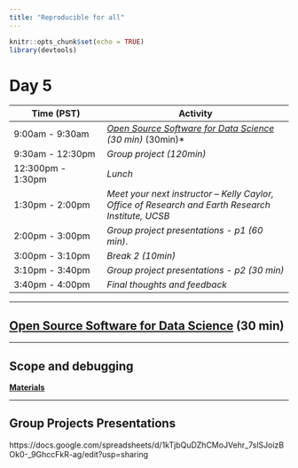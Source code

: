 ```yaml
---
title: "Reproducible for all"
---
```


```r
knitr::opts_chunk$set(echo = TRUE)
library(devtools)
``` 

# Day 5

| **Time (PST)**    | **Activity**                        |
|-------------------|-------------------------------------|
| 9:00am - 9:30am   | *[Open Source Software for Data Science](https://www.rstudio.com/resources/rstudioconf-2020/open-source-software-for-data-science/) (30 min)*  (30min)*             |
| 9:30am - 12:30pm  | *Group project (120min)* |
| 12:300pm - 1:30pm  | *Lunch *   |
| 1:30pm - 2:00pm   | *Meet your next instructor  --  Kelly Caylor,  Office of Research and Earth Research Institute, UCSB* |
| 2:00pm - 3:00pm   | *Group project presentations - p1 (60 min)*. |
| 3:00pm - 3:10pm   | *Break 2 (10min)* 
| 3:10pm - 3:40pm   | *Group project presentations - p2 (30 min)* |
| 3:40pm - 4:00pm   | *Final thoughts and feedback*     |

---


## [Open Source Software for Data Science](https://www.rstudio.com/resources/rstudioconf-2020/open-source-software-for-data-science/) (30 min)


---

## Scope and debugging

[**Materials**](rstudio_debugging.html)

---

## Group Projects Presentations

https://docs.google.com/spreadsheets/d/1kTjbQuDZhCMoJVehr_7slSJoizBOk0-_9GhccFkR-ag/edit?usp=sharing


